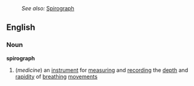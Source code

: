 :''See also:'' [[Spirograph]]
==English==
===Noun===
'''spirograph'''
#(''medicine'') an [[instrument]] for [[measuring]] and [[recording]] the [[depth]] and [[rapidity]] of [[breathing]] [[movement]]s
